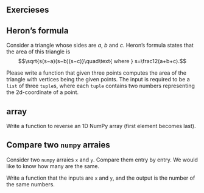 ## Exercieses


::: {#exr-}
## Heron's formula
Consider a triangle whose sides are $a$, $b$ and $c$. Heron's formula states that the area of this triangle is 
$$\sqrt{s(s−a)(s−b)(s−c)}\quad\text{ where } s=\frac12(a+b+c).$$

Please write a function that given three points computes the area of the triangle with vertices being the given points. The input is required to be a `list` of three `tuple`s, where each `tuple` contains two numbers representing the 2d-coordinate of a point.
:::



::: {#exr-}
## array
Write a function to reverse an 1D NumPy array (first element becomes last).
:::




::: {#exr-}
## Compare two `numpy` arraies
Consider two `numpy` arraies `x` and `y`. Compare them entry by entry. We would like to know how many are the same.

Write a function that the inputs are `x` and `y`, and the output is the number of the same numbers.
:::
